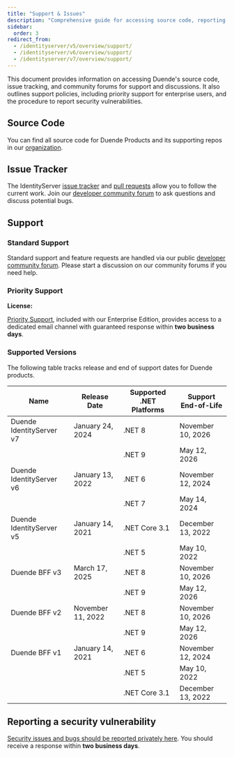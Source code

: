 ```yaml
---
title: "Support & Issues"
description: "Comprehensive guide for accessing source code, reporting issues, and obtaining support for Duende products."
sidebar:
  order: 3
redirect_from:
  - /identityserver/v5/overview/support/
  - /identityserver/v6/overview/support/
  - /identityserver/v7/overview/support/
---
```



This document provides information on accessing Duende's source code, issue tracking, and community forums for support
and discussions. It also outlines support policies, including priority support for enterprise users, and the procedure
to report security vulnerabilities.

## Source Code

You can find all source code for Duende Products and its supporting repos in
our [organization](https://github.com/duendesoftware).

<LinkCard
  description="Learn more about Duende's codebase"
  href="https://github.com/duendesoftware"
  title="Source Code"
  target="_blank"
/>

## Issue Tracker

The IdentityServer [issue tracker](https://github.com/DuendeSoftware/products/issues)
and [pull requests](https://github.com/DuendeSoftware/products/pulls) allow you to follow the current work.
Join our [developer community forum](https://github.com/DuendeSoftware/community/discussions) to ask questions and
discuss potential bugs.

<CardGrid>
  <LinkCard
    description="See what's coming up in the next release"
    href="https://github.com/DuendeSoftware/IdentityServer/milestones"
    title="Milestones"
    target="_blank"
  />
  <LinkCard
    description="See what's new in the latest release"
    href="https://github.com/DuendeSoftware/products/releases"
    title="Release Notes"
    target="_blank"
  />
</CardGrid>

## Support

### Standard Support

Standard support and feature requests are handled via our
public [developer community forum](https://github.com/DuendeSoftware/community/discussions). Please start a discussion
on our community forums if you need help.

<LinkCard
  description="Duende Developer Community Forum"
  href="https://github.com/DuendeSoftware/community/discussions"
  title="Get support on GitHub from the Duende community"
  target="_blank"
/>

### Priority Support

**License: <Badge text="Enterprise" />**

[Priority Support](https://duendesoftware.com/license/PrioritySupportLicense.pdf), included with our Enterprise Edition, provides access to a dedicated email channel with guaranteed response within **two business days**.

<LinkCard
  description="Learn more about Priority Support"
  href="https://duendesoftware.com/license/PrioritySupportLicense.pdf"
  title="Priority Support PDF"
/>

### Supported Versions

The following table tracks release and end of support dates for Duende products.

| Name                      | Release Date      | Supported .NET Platforms | Support End-of-Life |
|---------------------------|-------------------|--------------------------|---------------------|
| Duende IdentityServer v7  | January 24, 2024  | .NET 8                   | November 10, 2026   |
|                           |                   | .NET 9                   | May 12, 2026        |
| Duende IdentityServer v6  | January 13, 2022  | .NET 6                   | November 12, 2024   |
|                           |                   | .NET 7                   | May 14, 2024        |
| Duende IdentityServer v5  | January 14, 2021  | .NET Core 3.1            | December 13, 2022   |
|                           |                   | .NET 5                   | May 10, 2022        |
| Duende BFF v3             | March 17, 2025    | .NET 8                   | November 10, 2026   |
|                           |                   | .NET 9                   | May 12, 2026        |
| Duende BFF v2             | November 11, 2022 | .NET 8                   | November 10, 2026   |
|                           |                   | .NET 9                   | May 12, 2026        |
| Duende BFF v1             | January 14, 2021  | .NET 6                   | November 12, 2024   |
|                           |                   | .NET 5                   | May 10, 2022        |
|                           |                   | .NET Core 3.1            | December 13, 2022   |

## Reporting a security vulnerability

[Security issues and bugs should be reported privately here](https://duendesoftware.com/contact/general). You should
receive a response within **two business days**.

<LinkCard
  description="privately report a security vulnerability"
  href="https://duendesoftware.com/contact/general"
  title="Report a security vulnerability"
  target="_blank"
/>
